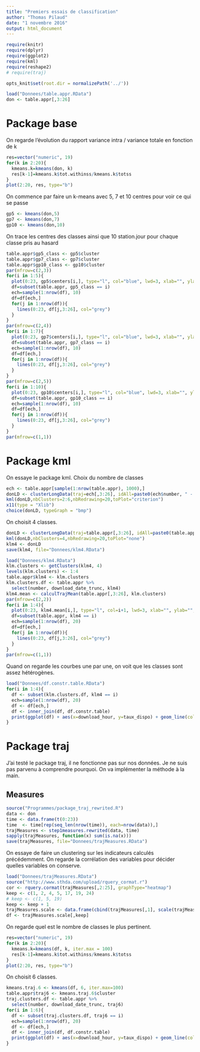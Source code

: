 ```yaml
---
title: "Premiers essais de classification"
author: "Thomas Pilaud"
date: "1 novembre 2016"
output: html_document
---
```


```r
require(knitr)
require(dplyr)
require(ggplot2)
require(kml)
require(reshape2)
# require(traj)
```

```r
opts_knit$set(root.dir = normalizePath('../'))
```

```r
load("Donnees/table.appr.RData")
don <- table.appr[,3:26]
```

# Package base
On regarde l'évolution du rapport variance intra / variance totale en fonction de k
```r
res=vector("numeric", 19)
for(k in 2:20){
  kmeans.k=kmeans(don, k)
  res[k-1]=kmeans.k$tot.withinss/kmeans.k$totss
}
plot(2:20, res, type="b")
```


On commence par faire un k-means avec 5, 7 et 10 centres pour voir ce qui se passe
```r
gp5 <- kmeans(don,5)
gp7 <- kmeans(don,7)
gp10 <- kmeans(don,10)
```

On trace les centres des classes ainsi que 10 station.jour pour chaque classe pris au hasard
```r
table.appr$gp5_class <- gp5$cluster
table.appr$gp7_class <- gp7$cluster
table.appr$gp10_class <- gp10$cluster
par(mfrow=c(2,3))
for(i in 1:5){
  plot(0:23, gp5$centers[i,], type="l", col="blue", lwd=3, xlab="", ylab="", ylim=c(0,1))
  df=subset(table.appr, gp5_class == i)
  ech=sample(1:nrow(df), 10)
  df=df[ech,]
  for(j in 1:nrow(df)){
    lines(0:23, df[j,3:26], col="grey")
  }
}
par(mfrow=c(2,4))
for(i in 1:7){
  plot(0:23, gp7$centers[i,], type="l", col="blue", lwd=3, xlab="", ylab="", ylim=c(0,1))
  df=subset(table.appr, gp7_class == i)
  ech=sample(1:nrow(df), 10)
  df=df[ech,]
  for(j in 1:nrow(df)){
    lines(0:23, df[j,3:26], col="grey")
  }
}
par(mfrow=c(2,5))
for(i in 1:10){
  plot(0:23, gp10$centers[i,], type="l", col="blue", lwd=3, xlab="", ylab="", ylim=c(0,1))
  df=subset(table.appr, gp10_class == i)
  ech=sample(1:nrow(df), 10)
  df=df[ech,]
  for(j in 1:nrow(df)){
    lines(0:23, df[j,3:26], col="grey")
  }
}
par(mfrow=c(1,1))
```

# Package kml
On essaye le package kml. Choix du nombre de classes
```r
ech <- table.appr[sample(1:nrow(table.appr), 1000),]
donLD <- clusterLongData(traj=ech[,3:26], idAll=paste0(ech$number, " - ", ech$download_date_trunc))
kml(donLD,nbClusters=2:6,nbRedrawing=20,toPlot="criterion")
x11(type = "Xlib")
choice(donLD, typeGraph = "bmp")
```

On choisit 4 classes.
```r
donLD <- clusterLongData(traj=table.appr[,3:26], idAll=paste0(table.appr$number, " - ", table.appr$download_date_trunc))
kml(donLD,nbClusters=4,nbRedrawing=20,toPlot="none")
klm4 <- donLD
save(klm4, file="Donnees/klm4.RData")
```

```r
load("Donnees/klm4.RData")
klm.clusters <- getClusters(klm4, 4)
levels(klm.clusters) <- 1:4
table.appr$klm4 <- klm.clusters
klm.clusters.df <- table.appr %>%
  select(number, download_date_trunc, klm4)
klm4.mean <- calculTrajMean(table.appr[,3:26], klm.clusters)
par(mfrow=c(2,2))
for(i in 1:4){
  plot(0:23, klm4.mean[i,], type="l", col=i+1, lwd=3, xlab="", ylab="", ylim=c(0,1))
  df=subset(table.appr, klm4 == i)
  ech=sample(1:nrow(df), 20)
  df=df[ech,]
  for(j in 1:nrow(df)){
    lines(0:23, df[j,3:26], col="grey")
  }
}
par(mfrow=c(1,1))
```

Quand on regarde les courbes une par une, on voit que les classes sont assez hétérogènes.
```r
load("Donnees/df.constr.table.RData")
for(i in 1:4){
  df <- subset(klm.clusters.df, klm4 == i)
  ech=sample(1:nrow(df), 20)
  df <- df[ech,]
  df <- inner_join(df, df.constr.table)
  print(ggplot(df) + aes(x=download_hour, y=taux_dispo) + geom_line(col=i) + ylim(c(0,1)) + facet_wrap(~ number + download_date_trunc, scales="free") + theme_bw())
}
```


# Package traj
J'ai testé le package traj, il ne fonctionne pas sur nos données. Je ne suis pas parvenu à comprendre pourquoi. On va implémenter la méthode à la main.

## Measures
```r
source("Programmes/package_traj_rewrited.R")
data <- don
time <- data.frame(t(0:23))
time  <- time[rep(seq_len(nrow(time)), each=nrow(data)),]
trajMeasures <- step1measures.rewrited(data, time)
sapply(trajMeasures, function(x) sum(is.na(x)))
save(trajMeasures, file="Donnees/trajMeasures.RData")
```

On essaye de faire un clustering sur les indicateurs calculés précédemment. On regarde la corrélation des variables pour décider quelles variables on conserve.
```r
load("Donnees/trajMeasures.RData")
source("http://www.sthda.com/upload/rquery_cormat.r")
cor <- rquery.cormat(trajMeasures[,2:25], graphType="heatmap")
keep <- c(1, 2, 4, 5, 17, 19, 24)
# keep <- c(1, 5, 19)
keep <- keep + 1
trajMeasures.scale <- data.frame(cbind(trajMeasures[,1], scale(trajMeasures[,2:25])))
df <- trajMeasures.scale[,keep]
```

On regarde quel est le nombre de classes le plus pertinent.
```r
res=vector("numeric", 19)
for(k in 2:20){
  kmeans.k=kmeans(df, k, iter.max = 100)
  res[k-1]=kmeans.k$tot.withinss/kmeans.k$totss
}
plot(2:20, res, type="b")
```

On choisit 6 classes.
```r
kmeans.traj.6 <- kmeans(df, 6, iter.max=100)
table.appr$traj6 <- kmeans.traj.6$cluster
traj.clusters.df <- table.appr %>%
  select(number, download_date_trunc, traj6)
for(i in 1:6){
  df <- subset(traj.clusters.df, traj6 == i)
  ech=sample(1:nrow(df), 20)
  df <- df[ech,]
  df <- inner_join(df, df.constr.table)
  print(ggplot(df) + aes(x=download_hour, y=taux_dispo) + geom_line(col=i) + ylim(c(0,1)) + facet_wrap(~ number + download_date_trunc, scales="free") + theme_bw())
}
```


